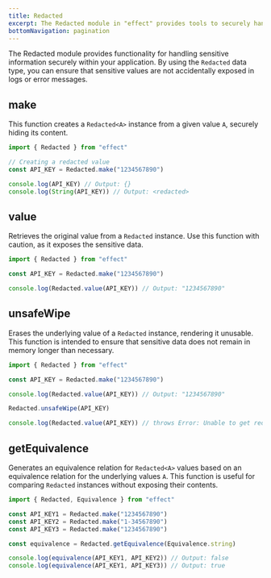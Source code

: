 ```yaml
---
title: Redacted
excerpt: The Redacted module in "effect" provides tools to securely handle sensitive data within applications, preventing accidental exposure in logs or error messages. It offers functions to create, manage, and compare `Redacted` instances, ensuring sensitive information is protected and managed appropriately.
bottomNavigation: pagination
---
```


The Redacted module provides functionality for handling sensitive information securely within your application.
By using the `Redacted` data type, you can ensure that sensitive values are not accidentally exposed in logs or error messages.

## make

This function creates a `Redacted<A>` instance from a given value `A`, securely hiding its content.

```ts twoslash
import { Redacted } from "effect"

// Creating a redacted value
const API_KEY = Redacted.make("1234567890")

console.log(API_KEY) // Output: {}
console.log(String(API_KEY)) // Output: <redacted>
```

## value

Retrieves the original value from a `Redacted` instance. Use this function with caution, as it exposes the sensitive data.

```ts twoslash
import { Redacted } from "effect"

const API_KEY = Redacted.make("1234567890")

console.log(Redacted.value(API_KEY)) // Output: "1234567890"
```

## unsafeWipe

Erases the underlying value of a `Redacted` instance, rendering it unusable. This function is intended to ensure that sensitive data does not remain in memory longer than necessary.

```ts twoslash
import { Redacted } from "effect"

const API_KEY = Redacted.make("1234567890")

console.log(Redacted.value(API_KEY)) // Output: "1234567890"

Redacted.unsafeWipe(API_KEY)

console.log(Redacted.value(API_KEY)) // throws Error: Unable to get redacted value
```

## getEquivalence

Generates an equivalence relation for `Redacted<A>` values based on an equivalence relation for the underlying values `A`.
This function is useful for comparing `Redacted` instances without exposing their contents.

```ts twoslash
import { Redacted, Equivalence } from "effect"

const API_KEY1 = Redacted.make("1234567890")
const API_KEY2 = Redacted.make("1-34567890")
const API_KEY3 = Redacted.make("1234567890")

const equivalence = Redacted.getEquivalence(Equivalence.string)

console.log(equivalence(API_KEY1, API_KEY2)) // Output: false
console.log(equivalence(API_KEY1, API_KEY3)) // Output: true
```
